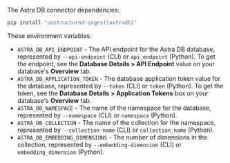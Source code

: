 The Astra DB connector dependencies:

```bash CLI, Python
pip install "unstructured-ingest[astradb]"
```

These environment variables:

- `ASTRA_DB_API_ENDPOINT` - The API endpoint for the Astra DB database, represented by `--api-endpoint` (CLI) or `api_endpoint` (Python). To get the endpoint, see the **Database Details > API Endpoint** value on your database's **Overview** tab.
- `ASTRA_DB_APPLICATION_TOKEN` - The database application token value for the database, represented by `--token` (CLI) or `token` (Python). To get the token, see the **Database Details > Application Tokens** box on your database's **Overview** tab.
- `ASTRA_DB_NAMESPACE` - The name of the namespace for the database, represented by `--namespace` (CLI) or `namespace` (Python).
- `ASTRA_DB_COLLECTION` - The name of the collection for the namespace, represented by `--collection-name` (CLI) or `collection_name` (Python). 
- `ASTRA_DB_EMBEDDING_DIMENSIONS` - The number of dimensions in the collection, represented by `--embedding-dimension` (CLI) or `embedding_dimension` (Python).